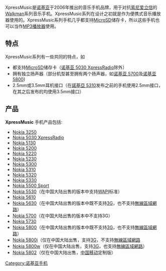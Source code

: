 {{Infobox information appliance
| image          = 5530XM.jpg
| width          = 200px
| caption        = Nokia 5530 XpressMusic
| name           = XpressMusic
| created by     = [[诺基亚|诺基亚]]
| launching date = 2006年
| website        = [http://www.nokiausa.com/A41195928 XpressMusic]
}}
XpressMusic是[[诺基亚|诺基亚]]于2006年推出的音乐手机品牌，用于对抗[[索尼爱立信|索尼爱立信]]的[[Walkman|Walkman]]系列音乐手机。XpressMusic系列在设计之初就是作为便携式音乐播放器使用的。XpressMusic系列手机几乎都支持[[MicroSD|MicroSD]]储存卡，所以这些手机也可以当作[[MP3播放器|MP3播放器]]使用。

== 特点 ==
XpressMusic系列有一些共同的特点，如
* 都支持[[MicroSD|MicroSD]]储存卡（[[Nokia_5030|诺基亚 5030 XpressRadio]]除外）
* 拥有独立扬声器（部分机型甚至拥有两个扬声器，如[[诺基亚_5700|诺基亚 5700]]及[[诺基亚_5800|诺基亚 5800]])
* 2.5mm或3.5mm耳机接口（在[[諾基亞_5310|諾基亞 5310]]发布之前的手机使用2.5mm接口，在其之后发布的均使用3.5mm接口）

== 产品 ==
'''XpressMusic''' 手机产品包括:
* [[Nokia_3250|Nokia 3250]]
* [[Nokia_5030|Nokia 5030 XpressRadio]]
* [[Nokia_5130_XpressMusic|Nokia 5130]]
* [[诺基亚_5200|Nokia 5200]]
* [[诺基亚_5220|Nokia 5220]]
* [[诺基亚_5230|Nokia 5230]]
* [[诺基亚_5300|Nokia 5300]]
* [[诺基亚_5310|Nokia 5310]]
* [[诺基亚_5320|Nokia 5320]]
* [[诺基亚_5330|Nokia 5330]]
* [[Nokia_5500|Nokia 5500 Sport]]
* [[Nokia_5530|Nokia 5530]]（在中国大陆出售的版本中支持[[WAPI|WAPI]]标准）
* [[诺基亚_5610|Nokia 5610]]
* [[Nokia_5630|Nokia 5630]]（在中国大陆出售的版本中既不支持[[3G|3G]]，也不支持[[無線區域網路|無線區域網路]]）
* [[诺基亚_5700|Nokia 5700]]（在中国大陆出售的版本中不支持3G）
* [[Nokia_5730|Nokia 5730]]
* [[诺基亚_5800|Nokia 5800]]（在中国大陆出售的版本中既不支持[[3G|3G]]，也不支持[[無線區域網路|無線區域網路]]）
* [[Nokia_5800i|Nokia 5800i]]（仅在中国大陆出售，支持[[3G|3G]]，不支持[[無線區域網路|無線區域網路]]
* [[Nokia_5800w|Nokia 5800w]]（仅在中国大陆出售，支持[[3G|3G]]，也支持[[無線區域網路|無線區域網路]]）
* [[Nokia_5802|Nokia 5802]]（仅在中国大陆出售，[[中国移动|中国移动]]定制版）

{{Nokia phones}}
{{诺基亚 XpressMusic 系列手机}}

[[Category:诺基亚手机|Category:诺基亚手机]]